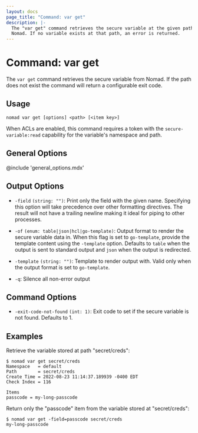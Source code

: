 ```yaml
---
layout: docs
page_title: "Command: var get"
description: |-
  The "var get" command retrieves the secure variable at the given path from
  Nomad. If no variable exists at that path, an error is returned.
---
```


# Command: var get

The `var get` command retrieves the secure variable from Nomad. If the path
does not exist the command will return a configurable exit code.

## Usage

```plaintext
nomad var get [options] <path> [<item key>]
```

When ACLs are enabled, this command requires a token with the
`secure-variable:read` capability for the variable's namespace and path.


## General Options

@include 'general_options.mdx'

## Output Options

- `-field` `(string: "")`: Print only the field with the given name. Specifying
  this option will take precedence over other formatting directives. The result
  will not have a trailing newline making it ideal for piping to other processes.

- `-of` `(enum: table|json|hcl|go-template)`: Output format to render the secure
  variable data in. When this flag is set to `go-template`, provide the template
  content using the `-template` option. Defaults to `table` when the output is
  sent to standard output and `json` when the output is redirected.

- `-template` `(string: "")`: Template to render output with. Valid only when
  the output format is set to `go-template`.

- `-q`: Silence all non-error output

## Command Options

- `-exit-code-not-found` `(int: 1)`: Exit code to set if the secure variable is
   not found. Defaults to 1.

## Examples

Retrieve the variable stored at path "secret/creds":

```shell-session
$ nomad var get secret/creds
Namespace   = default
Path        = secret/creds
Create Time = 2022-08-23 11:14:37.189939 -0400 EDT
Check Index = 116

Items
passcode = my-long-passcode
```

Return only the "passcode" item from the variable stored at "secret/creds":

```shell-session
$ nomad var get -field=passcode secret/creds
my-long-passcode
```
